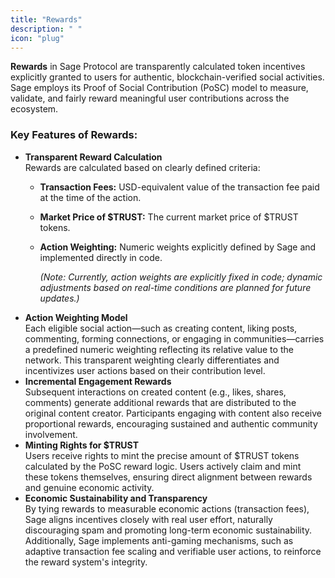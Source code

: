```yaml
---
title: "Rewards"
description: " "
icon: "plug"
---
```


**Rewards** in Sage Protocol are transparently calculated token incentives explicitly granted to users for authentic, blockchain-verified social activities. Sage employs its Proof of Social Contribution (PoSC) model to measure, validate, and fairly reward meaningful user contributions across the ecosystem.

### Key Features of Rewards:

- **Transparent Reward Calculation**\
  Rewards are calculated based on clearly defined criteria:
  - **Transaction Fees:** USD-equivalent value of the transaction fee paid at the time of the action.
  - **Market Price of \$TRUST:** The current market price of \$TRUST tokens.
  - **Action Weighting:** Numeric weights explicitly defined by Sage and implemented directly in code.

    _(Note: Currently, action weights are explicitly fixed in code; dynamic adjustments based on real-time conditions are planned for future updates.)_
- **Action Weighting Model**\
  Each eligible social action—such as creating content, liking posts, commenting, forming connections, or engaging in communities—carries a predefined numeric weighting reflecting its relative value to the network. This transparent weighting clearly differentiates and incentivizes user actions based on their contribution level.
- **Incremental Engagement Rewards**\
  Subsequent interactions on created content (e.g., likes, shares, comments) generate additional rewards that are distributed to the original content creator. Participants engaging with content also receive proportional rewards, encouraging sustained and authentic community involvement.
- **Minting Rights for \$TRUST**\
  Users receive rights to mint the precise amount of \$TRUST tokens calculated by the PoSC reward logic. Users actively claim and mint these tokens themselves, ensuring direct alignment between rewards and genuine economic activity.
- **Economic Sustainability and Transparency**\
  By tying rewards to measurable economic actions (transaction fees), Sage aligns incentives closely with real user effort, naturally discouraging spam and promoting long-term economic sustainability. Additionally, Sage implements anti-gaming mechanisms, such as adaptive transaction fee scaling and verifiable user actions, to reinforce the reward system's integrity.